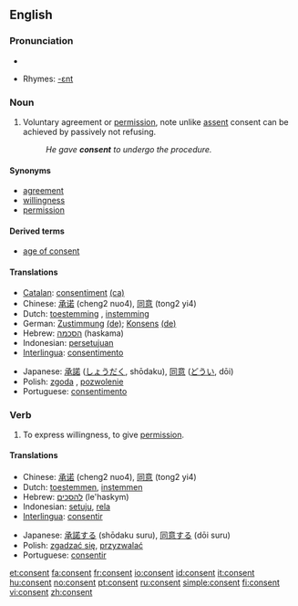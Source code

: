 ==English==

===Pronunciation===
*{{audio|en-us-consent.ogg|Audio (US)}}

*Rhymes: [[Rhymes:English:-ɛnt|-ɛnt]]

===Noun===
{{en-noun}}

# Voluntary agreement or [[permission]], note unlike [[assent]] consent can be achieved by passively not refusing.
#: ''He gave '''consent''' to undergo the procedure.''

====Synonyms====
*[[agreement]]
*[[willingness]]
*[[permission]]

====Derived terms====
*[[age of consent]]

====Translations====
{{trans-top|voluntary agreement}}
*[[Catalan]]: [[consentiment]] {{m}} [[:ca:consentiment|(ca)]]
*Chinese: [[承诺]] (cheng2 nuo4), [[同意]] (tong2 yi4)
*Dutch: [[toestemming]] {{f}}, [[instemming]] {{f}}
*German: [[Zustimmung]] {{f}} [[:de:Zustimmung|(de)]]; [[Konsens]] {{m}} [[:de:Konsens|(de)]]
*Hebrew: [[הסכמה]] (haskama) {{f}}
*Indonesian: [[setuju|persetujuan]]
*[[Interlingua]]: [[consentimento]]
{{trans-mid}}
*Japanese: [[承諾]] ([[しょうだく]], shōdaku), [[同意]] ([[どうい]], dōi)
*Polish: [[zgoda]] {{f}}, [[pozwolenie]] {{n}}
*Portuguese: [[consentimento]] {{m}}
{{trans-bottom}}

===Verb===
{{en-verb}}

# To express willingness, to give [[permission]].

====Translations====
{{trans-top|to express willingness}}
*Chinese: [[承诺]] (cheng2 nuo4), [[同意]] (tong2 yi4)
*Dutch: [[toestemmen]], [[instemmen]]
*Hebrew: [[להסכים]] (le'haskym)
*Indonesian: [[setuju]], [[rela]]
*[[Interlingua]]: [[consentir]]
{{trans-mid}}
*Japanese: [[承諾する]] (shōdaku suru), [[同意する]] (dōi suru)
*Polish: [[zgadzać się]], [[przyzwalać]]
*Portuguese: [[consentir]]
{{trans-bottom}}

[[et:consent]]
[[fa:consent]]
[[fr:consent]]
[[io:consent]]
[[id:consent]]
[[it:consent]]
[[hu:consent]]
[[no:consent]]
[[pt:consent]]
[[ru:consent]]
[[simple:consent]]
[[fi:consent]]
[[vi:consent]]
[[zh:consent]]